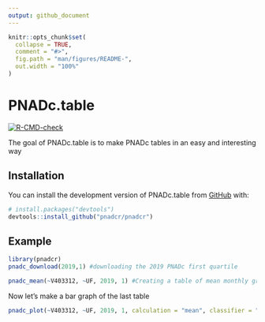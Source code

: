 ```yaml
---
output: github_document
---
```


<!-- README.md is generated from README.Rmd. Please edit that file -->

```r
knitr::opts_chunk$set(
  collapse = TRUE,
  comment = "#>",
  fig.path = "man/figures/README-",
  out.width = "100%"
)
```

# PNADc.table

<!-- badges: start -->
[![R-CMD-check](https://github.com/migux14/PNADc.table/actions/workflows/R-CMD-check.yaml/badge.svg)](https://github.com/migux14/PNADc.table/actions/workflows/R-CMD-check.yaml)
<!-- badges: end -->

The goal of PNADc.table is to make PNADc tables in an easy and interesting way

## Installation

You can install the development version of PNADc.table from [GitHub](https://github.com/) with:
      

``` r
# install.packages("devtools")
devtools::install_github("pnadcr/pnadcr")
```

## Example

```r
library(pnadcr)
pnadc_download(2019,1) #downloading the 2019 PNADc first quartile

pnadc_mean(~V403312, ~UF, 2019, 1) #Creating a table of mean monthly gross income by UF (Federation Unit) from the 2019.1 PNADc survey

```

Now let's make a bar graph of the last table

```r
pnadc_plot(~V403312, ~UF, 2019, 1, calculation = "mean", classifier = "V403312", type = 1)
```

